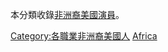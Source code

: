 {{Catnav|頁面分類|人物|職業|各职业美国人|美国演员}}
{{Catnav|頁面分類|人物|各國人物|各國演員|美国演员}}
{{Catnav|頁面分類|...|演员|各國演員|美国演员}}

本分類收錄[[非洲裔美國人|非洲裔美國]][[演員|演員]]。
{{Commonscat|African American actors}}

[[Category:各職業非洲裔美國人|Category:各職業非洲裔美國人]]
[[Category:各族群美國演員|Africa]]